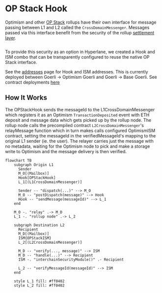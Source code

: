 # OP Stack Hook

Optimism and other [OP Stack](https://stack.optimism.io/) rollups have their own interface for message passing between L1 and L2 called the `CrossDomainMessenger`. Messages passed via this interface benefit from the security of the rollup [settlement layer](https://stack.optimism.io/docs/understand/landscape/#execution).

```solidity file=<rootDir>/node_modules/@hyperlane-xyz/core/contracts/interfaces/optimism/ICrossDomainMessenger.sol#L15-L19
```

To provide this security as an option in Hyperlane, we created a Hook and ISM combo that can be transparently configured to reuse the native OP Stack interface.

See the [addresses](../contract-addresses.mdx) page for Hook and ISM addresses. 
This is currently deployed between Goerli -> Optimism Goerli and Goerli -> Base Goerli. See contract deployments [here](https://github.com/hyperlane-xyz/hyperlane-monorepo/blob/v3/typescript/sdk/src/consts/environments/testnet.json)

## How It Works

The OPStackHook sends the messageId to the L1CrossDomainMessenger which registers it as an Optimism `TransactionDeposited` event with ETH deposit and message data which gets picked up by the rollup node.
The rollup node calls the precompiled contract `L2CrossDomainMessenger`'s relayMessage function which in turn makes calls configured OptimismISM contract, setting the messageId in the verifiedMessageId's mapping to the original L1 sender (ie. the user). The relayer carries just the message with no metadata, waiting for the Optimism node to pick and make a storage write to Optimism and the message delivery is then verified.

```mermaid
flowchart TB
    subgraph Origin L1
      Sender
      M_O[(Mailbox)]
      Hook[OPStackHook]
      L_1[(L1CrossDomainMessenger)]

      Sender -- "dispatch(...)" --> M_O
      M_O -- "postDispatch(message)" --> Hook
      Hook -- "sendMessage(messageId)" --> L_1
    end

    M_O -. "relay" .-> M_D
    L_1 -. "rollup node" .-> L_2

    subgraph Destination L2
      Recipient
      M_D[(Mailbox)]
      ISM{OPStackISM}
      L_2[(L2CrossDomainMessenger)]

      M_D -- "verify(..., message)" --> ISM
      M_D -- "handle(...)" --> Recipient
      ISM -. "interchainSecurityModule()" .- Recipient

      L_2 -- "verifyMessageId(messageId)" --> ISM
    end

    style L_1 fill: #ff0402
    style L_2 fill: #ff0402
```
